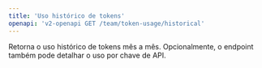 ```yaml
---
title: 'Uso histórico de tokens'
openapi: 'v2-openapi GET /team/token-usage/historical'
---
```


Retorna o uso histórico de tokens mês a mês. Opcionalmente, o endpoint também pode detalhar o uso por chave de API.